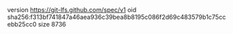 version https://git-lfs.github.com/spec/v1
oid sha256:f313bf741847a46aea936c39bea8b8195c086f2d69c483579b1c75ccebb25cc0
size 8736
